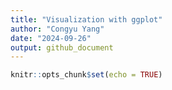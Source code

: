 ```yaml
---
title: "Visualization with ggplot"
author: "Congyu Yang"
date: "2024-09-26"
output: github_document
---
```


```r
knitr::opts_chunk$set(echo = TRUE)
```

